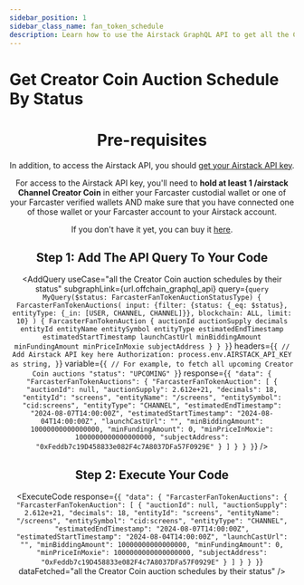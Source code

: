 ```yaml
---
sidebar_position: 1
sidebar_class_name: fan_token_schedule
description: Learn how to use the Airstack GraphQL API to get all the Creator Coin auction schedules by their status.
---
```



# Get Creator Coin Auction Schedule By Status

<Header
  useCase="all the Creator Coin auction schedules by their status"
  apiName="Airstack GraphQL"
/>

# Pre-requisites

<Prerequisites apiName="Airstack GraphQL" additionalDependencies="dotenv" />

In addition, to access the Airstack API, you should [get your Airstack API key](https://docs.airstack.xyz/airstack-docs-and-faqs/get-started/get-api-key).

For access to the Airstack API key, you'll need to **hold at least 1 /airstack Channel Creator Coin** in either your Farcaster custodial wallet or one of your Farcaster verified wallets AND make sure that you have connected one of those wallet or your Farcaster account to your Airstack account.

If you don't have it yet, you can buy it [here](https://www.airstack.xyz/channels/airstack).

## Step 1: Add The API Query To Your Code

<AddQuery
  useCase="all the Creator Coin auction schedules by their status"
  subgraphLink={url.offchain_graphql_api}
  query={`query MyQuery($status: FarcasterFanTokenAuctionStatusType) {
  FarcasterFanTokenAuctions(
    input: {filter: {status: {_eq: $status}, entityType: {_in: [USER, CHANNEL, CHANNEL]}}, blockchain: ALL, limit: 10}
  ) {
    FarcasterFanTokenAuction {
      auctionId
      auctionSupply
      decimals
      entityId
      entityName
      entitySymbol
      entityType
      estimatedEndTimestamp
      estimatedStartTimestamp
      launchCastUrl
      minBiddingAmount
      minFundingAmount
      minPriceInMoxie
      subjectAddress
    }
  }
}`}
  headers={`{
  // Add Airstack API key here
  Authorization: process.env.AIRSTACK_API_KEY as string,
}`}
  variable={`{
  // For example, to fetch all upcoming Creator Coin auctions
  "status": "UPCOMING"
}`}
  response={`{
  "data": {
    "FarcasterFanTokenAuctions": {
      "FarcasterFanTokenAuction": [
        {
          "auctionId": null,
          "auctionSupply": 2.612e+21,
          "decimals": 18,
          "entityId": "screens",
          "entityName": "/screens",
          "entitySymbol": "cid:screens",
          "entityType": "CHANNEL",
          "estimatedEndTimestamp": "2024-08-07T14:00:00Z",
          "estimatedStartTimestamp": "2024-08-04T14:00:00Z",
          "launchCastUrl": "",
          "minBiddingAmount": 10000000000000000,
          "minFundingAmount": 0,
          "minPriceInMoxie": 1000000000000000000,
          "subjectAddress": "0xFeddb7c19D458833e082F4c7A8037DFa57F0929E"
        }
      ]
    }
  }
}`}
/>

## Step 2: Execute Your Code

<ExecuteCode
  response={`{
  "data": {
    "FarcasterFanTokenAuctions": {
      "FarcasterFanTokenAuction": [
        {
          "auctionId": null,
          "auctionSupply": 2.612e+21,
          "decimals": 18,
          "entityId": "screens",
          "entityName": "/screens",
          "entitySymbol": "cid:screens",
          "entityType": "CHANNEL",
          "estimatedEndTimestamp": "2024-08-07T14:00:00Z",
          "estimatedStartTimestamp": "2024-08-04T14:00:00Z",
          "launchCastUrl": "",
          "minBiddingAmount": 10000000000000000,
          "minFundingAmount": 0,
          "minPriceInMoxie": 1000000000000000000,
          "subjectAddress": "0xFeddb7c19D458833e082F4c7A8037DFa57F0929E"
        }
      ]
    }
  }
}`}
  dataFetched="all the Creator Coin auction schedules by their status"
/>

<DeveloperSupport />
